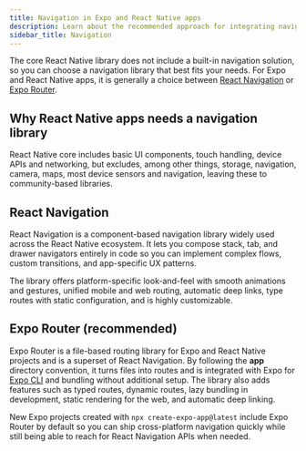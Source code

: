 ```yaml
---
title: Navigation in Expo and React Native apps
description: Learn about the recommended approach for integrating navigation in an Expo and React Native project.
sidebar_title: Navigation
---
```




The core React Native library does not include a built-in navigation solution, so you can choose a navigation library that best fits your needs. For Expo and React Native apps, it is generally a choice between [React Navigation](https://reactnavigation.org/) or [Expo Router](/router/introduction/).

## Why React Native apps needs a navigation library

React Native core includes basic UI components, touch handling, device APIs and networking, but excludes, among other things, storage, navigation, camera, maps, most device sensors and navigation, leaving these to community-based libraries.

## React Navigation

React Navigation is a component-based navigation library widely used across the React Native ecosystem. It lets you compose stack, tab, and drawer navigators entirely in code so you can implement complex flows, custom transitions, and app-specific UX patterns.

The library offers platform-specific look-and-feel with smooth animations and gestures, unified mobile and web routing, automatic deep links, type routes with static configuration, and is highly customizable.

<BoxLink
  title="React Navigation: Getting started"
  description="Learn how to get started with React Navigation."
  Icon={BookOpen02Icon}
  href="https://reactnavigation.org/docs/getting-started"
/>

## Expo Router (recommended)

Expo Router is a file-based routing library for Expo and React Native projects and is a superset of React Navigation. By following the **app** directory convention, it turns files into routes and is integrated with Expo for [Expo CLI](/more/expo-cli/) and bundling without additional setup. The library also adds features such as typed routes, dynamic routes, lazy bundling in development, static rendering for the web, and automatic deep linking.

New Expo projects created with `npx create-expo-app@latest` include Expo Router by default so you can ship cross-platform navigation quickly while still being able to reach for React Navigation APIs when needed.

<BoxLink
  title="Introduction to Expo Router"
  description="Expo Router is an open-source routing library for Universal React Native applications built with Expo."
  Icon={BookOpen02Icon}
  href="/router/introduction/"
/>

<BoxLink
  title="Installation"
  description="Learn how to quickly get started by creating a new project with Expo Router or adding the library to an existing project."
  Icon={BookOpen02Icon}
  href="/router/installation/"
/>

<BoxLink
  title="Core concepts"
  description="Learn about the core concepts of file-based routing in Expo."
  Icon={BookOpen02Icon}
  href="/router/basics/core-concepts/"
/>
